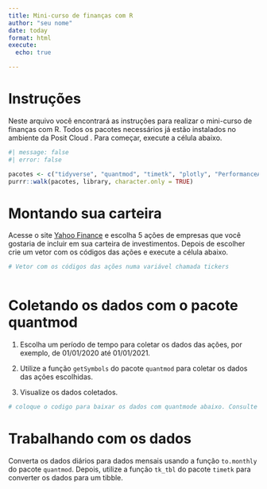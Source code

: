 ```yaml
---
title: Mini-curso de finanças com R
author: "seu nome"
date: today
format: html
execute: 
  echo: true

---
```


# Instruções

Neste arquivo você encontrará as instruções para realizar o mini-curso de finanças com R. Todos os pacotes necessários já estão instalados no ambiente da Posit Cloud  . Para começar, execute a célula abaixo.


```r
#| message: false
#| error: false

pacotes <- c("tidyverse", "quantmod", "timetk", "plotly", "PerformanceAnalytics","DT")
purrr::walk(pacotes, library, character.only = TRUE)
```

# Montando sua carteira

Acesse o site [Yahoo Finance](https://finance.yahoo.com/) e escolha 5 ações de empresas que você gostaria de incluir em sua carteira de investimentos. Depois de escolher crie um vetor com os códigos das ações e execute a célula abaixo.

```r


# Vetor com os códigos das ações numa variável chamada tickers



```

# Coletando os dados com o pacote quantmod

1. Escolha um período de tempo para coletar os dados das ações, por exemplo, de 01/01/2020 até 01/01/2021.

2. Utilize a função `getSymbols` do pacote `quantmod` para coletar os dados das ações escolhidas.

3. Visualize os dados coletados.

```r

# coloque o codigo para baixar os dados com quantmode abaixo. Consulte a documentação do quantmode para saber como fazer isso.


```

# Trabalhando com os dados

Converta os dados diários para dados mensais usando a função `to.monthly` do pacote `quantmod`. Depois, utilize a função `tk_tbl` do pacote `timetk` para converter os dados para um tibble.

```r

```

